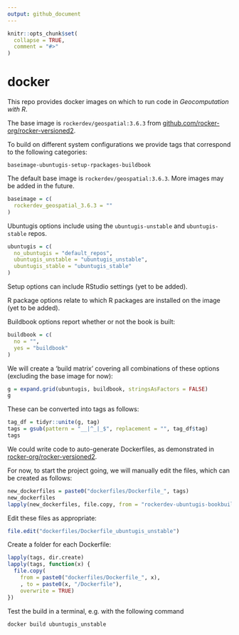 ```yaml
---
output: github_document
---
```


<!-- README.md is generated from README.Rmd. Please edit that file -->

```r
knitr::opts_chunk$set(
  collapse = TRUE,
  comment = "#>"
)
```


# docker

<!-- badges: start -->
<!-- badges: end -->

This repo provides docker images on which to run code in *Geocomputation with R*.

The base image is `rockerdev/geospatial:3.6.3` from [github.com/rocker-org/rocker-versioned2](https://github.com/rocker-org/rocker-versioned2/blob/master/dockerfiles/Dockerfile_geospatial_3.6.3).

To build on different system configurations we provide tags that correspond to the following categories:

`baseimage-ubuntugis-setup-rpackages-buildbook`

The default base image is `rockerdev/geospatial:3.6.3`.
More images may be added in the future.


```r
baseimage = c(
  rockerdev_geospatial_3.6.3 = ""
)
```

Ubuntugis options include using the `ubuntugis-unstable` and `ubuntugis-stable` repos.

```r
ubuntugis = c(
  no_ubuntugis = "default_repos",
  ubuntugis_unstable = "ubuntugis_unstable",
  ubuntugis_stable = "ubuntugis_stable"
)
```

Setup options can include RStudio settings (yet to be added).

R package options relate to which R packages are installed on the image (yet to be added).

Buildbook options report whether or not the book is built:

```r
buildbook = c(
  no = "",
  yes = "buildbook"
)
```

We will create a 'build matrix' covering all combinations of these options (excluding the base image for now):

```r
g = expand.grid(ubuntugis, buildbook, stringsAsFactors = FALSE)
g
```

These can be converted into tags as follows:

```r
tag_df = tidyr::unite(g, tag)
tags = gsub(pattern = "__|^_|_$", replacement = "", tag_df$tag)
tags
```

We could write code to auto-generate Dockerfiles, as demonstrated in [rocker-org/rocker-versioned2](https://github.com/rocker-org/rocker-versioned2).

For now, to start the project going, we will manually edit the files, which can be created as follows:

```r
new_dockerfiles = paste0("dockerfiles/Dockerfile_", tags)
new_dockerfiles
lapply(new_dockerfiles, file.copy, from = "rockerdev-ubuntugis-bookbuild/Dockerfile", TRUE)
```

Edit these files as appropriate:

```r
file.edit("dockerfiles/Dockerfile_ubuntugis_unstable")
```

Create a folder for each Dockerfile:

```r
lapply(tags, dir.create)
lapply(tags, function(x) {
  file.copy(
    from = paste0("dockerfiles/Dockerfile_", x),
    , to = paste0(x, "/Dockerfile"),
    overwrite = TRUE)
})
```

Test the build in a terminal, e.g. with the following command

```bash
docker build ubuntugis_unstable
```

